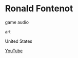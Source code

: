# Ronald Fontenot

<Skills>

game audio

art

</Skills>

<Location>

United States

</Location>

<Personal>

[YouTube](https://www.youtube.com/channel/UCXLLF1InpAW3ChZCWTmbYdw/featured)

</Personal>


